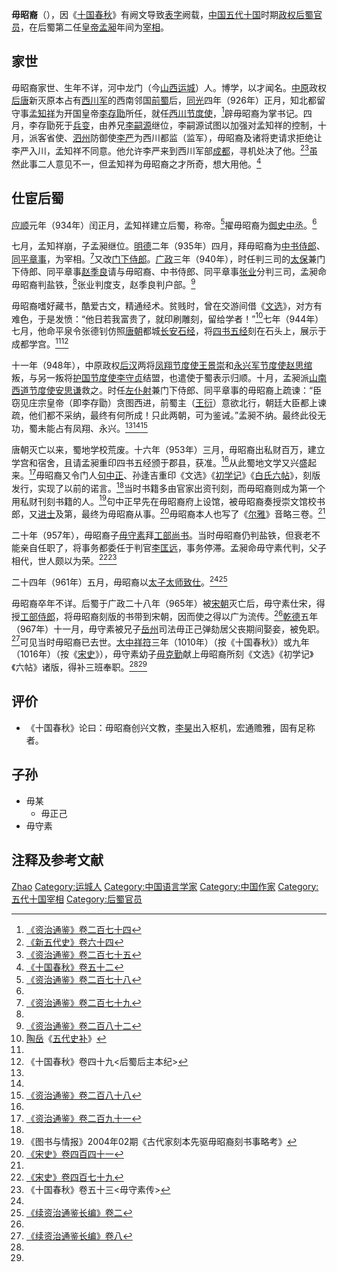 {{Infobox Biography
| subject_name   = 毋昭裔
| image_name     = 
| image_size     = 
| image_caption  =
| date_of_birth  = 生年不詳
| place_of_birth = 生地不詳
| date_of_death  = 960年代
| place_of_death = [[後蜀|後蜀]]
| occupation     = [[後蜀|後蜀]]官员
}}

'''毋昭裔'''（{{bd|？||960年代|catIdx=W}}），因《[[十国春秋|十国春秋]]》有阙文导致[[表字|表字]]阙载，[[中国|中国]][[五代十国|五代十国]]时期[[政权|政权]][[后蜀|后蜀]][[官员|官员]]，在后蜀第二任[[皇帝|皇帝]][[孟昶|孟昶]]年间为[[宰相|宰相]]。

== 家世 ==
毋昭裔家世、生年不详，河中龙门（今[[山西|山西]][[运城|运城]]）人。博学，以才闻名。[[中原|中原]]政权[[后唐|后唐]]新灭原本占有[[西川军|西川军]]的西南邻国[[前蜀|前蜀]]后，[[同光|同光]]四年（926年）正月，知北都留守事[[孟知祥|孟知祥]]为开国皇帝[[李存勖|李存勖]]所任，就任[[西川节度使|西川节度使]]，<ref>[[:s:資治通鑑/卷274|《资治通鉴》卷二百七十四]]</ref>辟毋昭裔为掌书记。四月，李存勖死于[[兵变|兵变]]，由养兄[[李嗣源|李嗣源]]继位，李嗣源试图以加强对孟知祥的控制，十月，派客省使、[[泗州|泗州]]防御使[[李严_(后唐)|李严]]为西川都监（监军），毋昭裔及诸将吏请求拒绝让李严入川，孟知祥不同意。他允许李严来到西川军部[[成都|成都]]，寻机处决了他。<ref name=NHFD64>[[:s:新五代史/卷64|《新五代史》卷六十四]]</ref><ref name=ZZTJ275>[[:s:資治通鑑/卷275|《资治通鉴》卷二百七十五]]</ref>虽然此事二人意见不一，但孟知祥为毋昭裔之才所奇，想大用他。<ref name=SGCQ52>[https://archive.org/stream/06072244.cn#page/n48/mode/2up 《十国春秋》卷五十二]</ref>

== 仕宦后蜀 ==
[[应顺|应顺]]元年（934年）闰正月，孟知祥建立后蜀，称帝。<ref>[[:s:資治通鑑/卷278|《资治通鉴》卷二百七十八]]</ref>擢毋昭裔为[[御史中丞|御史中丞]]。<ref name=SGCQ52/>

七月，孟知祥崩，子孟昶继位。[[明德_(后蜀)|明德]]二年（935年）四月，拜毋昭裔为[[中书侍郎|中书侍郎]]、[[同平章事|同平章事]]，为宰相。<ref>[[:s:資治通鑑/卷279|《资治通鉴》卷二百七十九]]</ref>又改[[门下侍郎|门下侍郎]]。[[广政|广政]]三年（940年），时任判三司的[[太保|太保]]兼门下侍郎、同平章事[[赵季良|赵季良]]请与毋昭裔、中书侍郎、同平章事[[张业_(后蜀)|张业]]分判三司，孟昶命毋昭裔判盐铁，<ref name=SGCQ52/>张业判度支，赵季良判户部。<ref>[[:s:資治通鑑/卷282|《资治通鉴》卷二百八十二]]</ref>

毋昭裔嗜好藏书，酷爱古文，精通经术。贫贱时，曾在交游间借《[[文选|文选]]》，对方有难色，于是发愤：“他日若我富贵了，就印刷雕刻，留给学者！”<ref name=WDSB>[[陶岳|陶岳]]《[[五代史补|五代史补]]》</ref>七年（944年）七月，他命平泉令张德钊仿照[[唐朝|唐朝]]都城[[长安|长安]][[石经|石经]]，将[[四书五经|四书五经]]刻在石头上，展示于成都学宫。<ref name=SGCQ52/><ref name=SGCQ49>《十国春秋》卷四十九<后蜀后主本纪></ref>

十一年（948年），中原政权[[后汉|后汉]]两将[[凤翔节度使|凤翔节度使]][[王景崇_(五代)|王景崇]]和[[永兴军节度使|永兴军节度使]][[赵思绾|赵思绾]]叛，与另一叛将[[护国节度使|护国节度使]][[李守贞_(河阳)|李守贞]]结盟，也遣使于蜀表示归顺。十月，孟昶派[[山南西道节度使|山南西道节度使]][[安思谦|安思谦]]救之。时任[[左仆射|左仆射]]兼门下侍郎、同平章事的毋昭裔上疏谏：“臣窃见庄宗皇帝（即李存勖）贪图西进，前蜀主（[[王衍_(前蜀)|王衍]]）意欲北行，朝廷大臣都上谏疏，他们都不采纳，最终有何所成！只此两朝，可为鉴诫。”孟昶不纳。最终此役无功，蜀未能占有凤翔、永兴。<ref name=NHFD64/><ref name=SGCQ52/><ref>[[:s:資治通鑑/卷288|《资治通鉴》卷二百八十八]]</ref>

唐朝灭亡以来，蜀地学校荒废。十六年（953年）三月，毋昭裔出私财百万，建立学宫和宿舍，且请孟昶重印四书五经颁于郡县，获准。<ref name=SGCQ49/>从此蜀地文学又兴盛起来。<ref>[[:s:資治通鑑/卷291|《资治通鉴》卷二百九十一]]</ref>毋昭裔又令门人[[句中正|句中正]]、孙逢吉重印《文选》《[[初学记|初学记]]》《[[白氏六帖|白氏六帖]]》，刻版发行，实现了以前的诺言。<ref name=WDSB/>当时书籍多由官家出资刊刻，而毋昭裔则成为第一个用私财刊刻书籍的人。<ref>《图书与情报》2004年02期《古代家刻本先驱毋昭裔刻书事略考》</ref>句中正早先在毋昭裔府上设馆，被毋昭裔奏授崇文馆校书郎，又[[进士|进士]]及第，最终为毋昭裔从事。<ref>[[:s:宋史/卷441|《宋史》卷四百四十一]]</ref>毋昭裔本人也写了《[[尔雅|尔雅]]》音略三卷。<ref name=SGCQ52/>

二十年（957年），毋昭裔子[[毋守素|毋守素]]拜[[工部尚书|工部尚书]]。当时毋昭裔仍判盐铁，但衰老不能亲自任职了，将事务都委任于判官[[李匡远|李匡远]]，事务停滞。孟昶命毋守素代判，父子相代，世人颇以为荣。<ref name=SS479>[[:s:宋史/卷479|《宋史》卷四百七十九]]</ref><ref name=SGCQ53>《十国春秋》卷五十三<毋守素传></ref>

二十四年（961年）五月，毋昭裔以[[太子太师|太子太师]][[致仕|致仕]]。<ref name=SGCQ52/><ref>[[:s:续资治通鉴长编/卷002|《续资治通鉴长编》卷二]]</ref>

毋昭裔卒年不详。后蜀于广政二十八年（965年）被[[宋朝|宋朝]]灭亡后，毋守素仕宋，得授[[工部侍郎|工部侍郎]]，将毋昭裔刻版的书带到宋朝，因而使之得以广为流传。<ref name=SGCQ52/>[[乾德_(北宋)|乾德]]五年（967年）十一月，毋守素被兄子[[岳州|岳州]]司法毋正己弹劾居父丧期间娶妾，被免职。<ref>[[:s:续资治通鉴长编/卷008|《续资治通鉴长编》卷八]]</ref>可见当时毋昭裔已去世。[[大中祥符|大中祥符]]三年（1010年）（按《十国春秋》）或九年（1016年）（按《[[宋史|宋史]]》），毋守素幼子[[毋克勤|毋克勤]]献上毋昭裔所刻《文选》《初学记》《六帖》诸版，得补三班奉职。<ref name=SS479/><ref name=SGCQ53/>

== 评价 ==
*《十国春秋》论曰：毋昭裔创兴文教，[[李昊_(五代)|李昊]]出入枢机，宏通赡雅，固有足称者。

== 子孙 ==
*毋某
**毋正己
*毋守素

== 注释及参考文献 ==
{{Reflist|2}}

{{Authority control}}
{{DEFAULTSORT:Wu毋}}
[[Category:毋姓|Zhao]]
[[Category:运城人|Category:运城人]]
[[Category:中国语言学家|Category:中国语言学家]]
[[Category:中国作家|Category:中国作家]]
[[Category:五代十国宰相|Category:五代十国宰相]]
[[Category:后蜀官员|Category:后蜀官员]]
